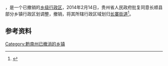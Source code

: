 '''{{PAGENAMEBASE}}'''，是{{PRC admin/fullname|52/27/29}}一个已撤销的[[乡级行政区|乡级行政区]]，2014年2月14日，贵州省人民政府批复同意长顺县部分乡镇行政区划调整，撤销{{PAGENAMEBASE}}，将其所辖行政区域划归[[长寨街道|长寨街道]]<ref>{{Cite web |url=http://gzsrmzfgb.gzgov.gov.cn/show.aspx?id=8264 |title=省人民政府关于同意长顺县部分乡镇行政区划调整的批复（黔府函〔2014〕31号） |access-date=2017-09-01 |archive-url=https://web.archive.org/web/20170831180857/http://gzsrmzfgb.gzgov.gov.cn/show.aspx?id=8264 |archive-date=2017-08-31 |dead-url=yes }}</ref>。

== 参考资料 ==

{{reflist}}

{{行政区划小作品}}

[[Category:黔南州已撤消的乡镇|Category:黔南州已撤消的乡镇]]